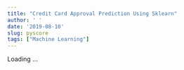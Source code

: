 ```yaml
---
title: "Credit Card Approval Prediction Using Sklearn"
author: ' '
date: '2019-08-10'
slug: pyscore
tags: ["Machine Learning"]
---
```


Loading ...

<script>

window.location.replace("https://xsong.ltd/archives/pandas/scorecard_en")

</script>


